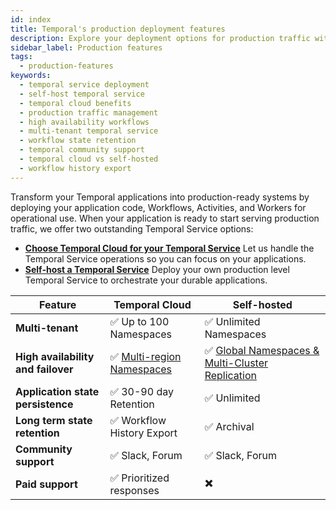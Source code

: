 ```yaml
---
id: index
title: Temporal's production deployment features
description: Explore your deployment options for production traffic with Temporal, offering both Self-hosted and Temporal Cloud solutions.
sidebar_label: Production features
tags:
  - production-features
keywords:
  - temporal service deployment
  - self-host temporal service
  - temporal cloud benefits
  - production traffic management
  - high availability workflows
  - multi-tenant temporal service
  - workflow state retention
  - temporal community support
  - temporal cloud vs self-hosted
  - workflow history export
---
```


Transform your Temporal applications into production-ready systems by deploying your application code, Workflows, Activities, and Workers for operational use.
When your application is ready to start serving production traffic, we offer two outstanding Temporal Service options:

- **[Choose Temporal Cloud for your Temporal Service](/cloud)**
  Let us handle the Temporal Service operations so you can focus on your applications.
- **[Self-host a Temporal Service](/self-hosted-guide)**
  Deploy your own production level Temporal Service to orchestrate your durable applications. 

| Feature                            | Temporal Cloud                                                                               | Self-hosted                                                                                                     |
| ---------------------------------- | -------------------------------------------------------------------------------------------- | --------------------------------------------------------------------------------------------------------------- |
| **Multi-tenant**                   | ✅ Up to 100 Namespaces                                                                      | ✅ Unlimited Namespaces                                                                                         |
| **High availability and failover** | ✅ [Multi-region Namespaces](/evaluate/production-features/temporal-cloud/high-availability) | ✅ [Global Namespaces & Multi-Cluster Replication](/evaluate/production-features/self-hosted/high-availability) |
| **Application state persistence**  | ✅ 30-90 day Retention                                                                       | ✅ Unlimited                                                                                                    |
| **Long term state retention**      | ✅ Workflow History Export                                                                   | ✅ Archival                                                                                                     |
| **Community support**              | ✅ Slack, Forum                                                                              | ✅ Slack, Forum                                                                                                 |
| **Paid support**                   | ✅ Prioritized responses                                                                     | ✖️                                                                                                              |